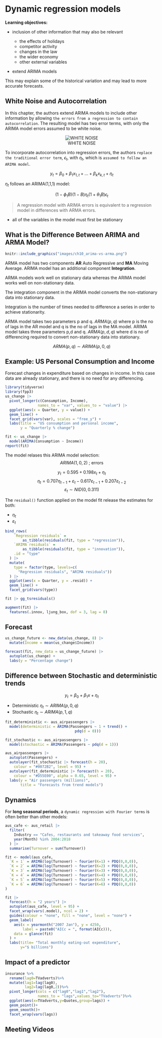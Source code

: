 # Dynamic regression models

**Learning objectives:**


-  inclusion of other information that may also be relevant

    - the effects of holidays
    - competitor activity
    - changes in the law
    - the wider economy
    - other external variables
    
- extend ARIMA models   


This may explain some of the historical variation and may lead to more accurate forecasts.


## White Noise and Autocorrelation


In this chapter, the authors extend ARIMA models to include other information by allowing `the errors from a regression to contain autocorrelation`. The resulting model has two error terms, with only the ARIMA model errors assumed to be white noise.

<center>
![WHITE NOISE](https://media.giphy.com/media/1lALzcU4pUHWWMGTlK/giphy.gif)
</center>

To incorporate autocorrelation into regression errors, the authors `replace the traditional error term`, $\epsilon_t$, with $\eta_t$, which is `assumed to follow an ARIMA model`. 

$$ y_t=\beta_0 + \beta_1 x_{1,t} + ... + \beta_k x_{k,t} + \eta_t$$

$\eta_t$ follows an ARIMA(1,1,1) model: 

$$(1-\phi_1 B)(1-B)\eta_t(1+\theta_1B)\epsilon_t$$



> A regression model with ARIMA errors is equivalent to a regression model in differences with ARMA errors. 

- all of the variables in the model must first be stationary


## What is the Difference Between ARIMA and ARMA Model?

```r
knitr::include_graphics("images/ch10_arima-vs-arma.png")
```


ARMA model has two components **AR** Auto Regressive and **MA** Moving Average. ARIMA model has an additional component **Integration**.

ARMA models work well on stationary data whereas the ARIMA model works well on non-stationary data.

The integration component in the ARIMA model converts the non-stationary data into stationary data.

Integration is the number of times needed to difference a series in order to achieve stationarity.

ARMA model takes two parameters p and q. $ARMA(p,q)$ where p is the no of lags in the AR model and q is the no of lags in the MA model.
ARIMA model takes three parameters p,d and q. $ARMA(p,d,q)$ where d is no of differencing required to convert non-stationary data into stationary.

$$ARMA(p,q) \sim ARIMA(p,0,q)$$



## Example: US Personal Consumption and Income

Forecast changes in expenditure based on changes in income. In this case data are already stationary, and there is no need for any differencing.

```r
library(tidyverse)
library(fpp3)
us_change |>
  pivot_longer(c(Consumption, Income),
               names_to = "var", values_to = "value") |>
  ggplot(aes(x = Quarter, y = value)) +
  geom_line() +
  facet_grid(vars(var), scales = "free_y") +
  labs(title = "US consumption and personal income",
       y = "Quarterly % change")
```




```r
fit <- us_change |>
  model(ARIMA(Consumption ~ Income))
report(fit)
```

The model relases this ARIMA model selection: $$ARIMA(1,0,2) \text{ ; errors}$$

$$y_t=0.595+0.198x_t+ \eta_t$$
$$\eta_t=0.707 \eta_{t-1}+\varepsilon_t - 0.617 \varepsilon_{t-1}+ 0.207\varepsilon_{t-2}$$
$$\varepsilon_t \sim NID(0,0.311)$$

The `residual()` function applied on the model fit release the estimates for both: 

- $\eta_t$
- $\varepsilon_t$


```r
bind_rows(
    `Regression residuals` =
        as_tibble(residuals(fit, type = "regression")),
    `ARIMA residuals` =
        as_tibble(residuals(fit, type = "innovation")),
    .id = "type"
  ) |>
  mutate(
    type = factor(type, levels=c(
      "Regression residuals", "ARIMA residuals"))
  ) |>
  ggplot(aes(x = Quarter, y = .resid)) +
  geom_line() +
  facet_grid(vars(type))
```

```r
fit |> gg_tsresiduals()
```
```r
augment(fit) |>
  features(.innov, ljung_box, dof = 3, lag = 8)
```
## Forecast
```r
us_change_future <- new_data(us_change, 8) |>
  mutate(Income = mean(us_change$Income))
```


```r
forecast(fit, new_data = us_change_future) |>
  autoplot(us_change) +
  labs(y = "Percentage change")
```

## Difference between Stochastic and deterministic trends

$$y_t=\beta_0+\beta_1x+\eta_t$$

- Deterministic $\eta_t \sim ARIMA(p,0,q)$ 
- Stochastic $\eta_t \sim ARIMA(p,1,q)$

```r
fit_deterministic <- aus_airpassengers |>
  model(deterministic = ARIMA(Passengers ~ 1 + trend() +
                                pdq(d = 0)))

fit_stochastic <- aus_airpassengers |>
  model(stochastic = ARIMA(Passengers ~ pdq(d = 1)))
```


```r
aus_airpassengers |>
  autoplot(Passengers) +
  autolayer(fit_stochastic |> forecast(h = 20),
    colour = "#0072B2", level = 95) +
  autolayer(fit_deterministic |> forecast(h = 20),
    colour = "#D55E00", alpha = 0.65, level = 95) +
  labs(y = "Air passengers (millions)",
       title = "Forecasts from trend models")
```

## Dynamics

For **long seasonal periods**, a `dynamic regression with Fourier terms` is often better than other models:
```r
aus_cafe <- aus_retail |>
  filter(
    Industry == "Cafes, restaurants and takeaway food services",
    year(Month) %in% 2004:2018
  ) |>
  summarise(Turnover = sum(Turnover))

fit <- model(aus_cafe,
  `K = 1` = ARIMA(log(Turnover) ~ fourier(K=1) + PDQ(0,0,0)),
  `K = 2` = ARIMA(log(Turnover) ~ fourier(K=2) + PDQ(0,0,0)),
  `K = 3` = ARIMA(log(Turnover) ~ fourier(K=3) + PDQ(0,0,0)),
  `K = 4` = ARIMA(log(Turnover) ~ fourier(K=4) + PDQ(0,0,0)),
  `K = 5` = ARIMA(log(Turnover) ~ fourier(K=5) + PDQ(0,0,0)),
  `K = 6` = ARIMA(log(Turnover) ~ fourier(K=6) + PDQ(0,0,0))
)

fit |>
  forecast(h = "2 years") |>
  autoplot(aus_cafe, level = 95) +
  facet_wrap(vars(.model), ncol = 2) +
  guides(colour = "none", fill = "none", level = "none") +
  geom_label(
    aes(x = yearmonth("2007 Jan"), y = 4250,
        label = paste0("AICc = ", format(AICc))),
    data = glance(fit)
  ) +
  labs(title= "Total monthly eating-out expenditure",
       y="$ billions")
```


## Impact of a predictor

```r
insurance %>%
  rename(lag0=TVadverts)%>%
  mutate(lag1=lag(lag0),
         lag2=lag(lag0,2))%>%
  pivot_longer(cols = c("lag0","lag1","lag2"),
               names_to = "lags",values_to="TVadverts")%>%
  ggplot(aes(x=TVadverts,y=Quotes,group=lags)) +
  geom_point()+
  geom_smooth()+
  facet_wrap(vars(lags))
```





## Meeting Videos

<!--
### Cohort 2

`r knitr::include_url("https://www.youtube.com/embed/URL")`

<details>
<summary> Meeting chat log </summary>

```
LOG
```
</details>
-->
